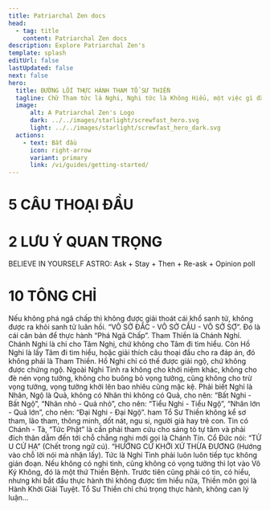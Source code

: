 ```yaml
---
title: Patriarchal Zen docs
head:
  - tag: title
    content: Patriarchal Zen docs
description: Explore Patriarchal Zen's
template: splash
editUrl: false
lastUpdated: false
next: false
hero:
  title: ĐƯỜNG LỐI THỰC HÀNH THAM TỔ SƯ THIỀN
  tagline: Chữ Tham tức là Nghi, Nghi tức là Không Hiểu, một việc gì đã hiểu rồi thì hết nghi, hết Nghi tức là không có Tham, cho nên Tham Thiền rất chú trọng cái Nghi, gọi là Nghi Tình.
  image:
      alt: A Patriarchal Zen's Logo
      dark: ../../images/starlight/screwfast_hero.svg
      light: ../../images/starlight/screwfast_hero_dark.svg
  actions:
    - text: Bắt đầu
      icon: right-arrow
      variant: primary
      link: /vi/guides/getting-started/
---
```


<h1>5 CÂU THOẠI ĐẦU</h1>

<CardGrid stagger>

  <Card title="KHI CHƯA CÓ TRỜI ĐẤT, TA LÀ CÁI GÌ?" icon="sun">

  </Card>

  <Card title="MUÔN PHÁP VỀ MỘT, MỘT VỀ CHỖ NÀO?" icon="jira">

  </Card>

  <Card title="TRƯỚC KHI CHA MẸ CHƯA SANH, MẶT MŨI BỔN LAI CỦA TA RA SAO?" icon="moon">

  </Card>

  <Card title="SANH TỪ ĐÂU ĐẾN, CHẾT ĐI VỀ ĐÂU?" icon="pkl">

  </Card>

  <Card title="CHẲNG PHẢI TÂM, CHẲNG PHẢI PHẬT, CHẲNG PHẢI VẬT, LÀ CÁI GÌ?" icon="starlight">

  </Card>

</CardGrid>

<h1>2 LƯU Ý QUAN TRỌNG</h1>

<CardGrid stagger>

  <Card title="TIN TỰ TÂM" icon="heart">
     BELIEVE IN YOURSELF
  </Card>

  <Card title="KHỞI NGHI TÌNH" icon="astro">
    ASTRO: Ask + Stay + Then + Re-ask + Opinion poll
  </Card>

</CardGrid>


<h1>10 TÔNG CHỈ</h1>

<CardGrid stagger>

  <Card title="1️⃣ PHÁ NGÃ CHẤP" icon={null}>
    Nếu không phá ngã chấp thì không được giải thoát cái khổ sanh tử, không được ra khỏi sanh tử luân hồi. “VÔ SỞ ĐẮC - VÔ SỞ CẦU - VÔ SỞ SỢ”. Đó là cái căn bản để thực hành “Phá Ngã Chấp”.
  </Card>

  <Card title="2️⃣ PHÂN BIỆT HỒ NGHI VÀ CHÁNH NGHI" icon={null}>
    Tham Thiền là Chánh Nghỉ. Chánh Nghi là chỉ cho Tâm Nghị, chứ không cho Tâm đi tìm hiểu. Còn Hồ Nghi là lấy Tâm đi tìm hiểu, hoặc giải thích câu thoại đầu cho ra đáp án, đó không phải là Tham Thiền. Hồ Nghi chỉ có thế được giải ngộ, chứ không được chứng ngộ.
  </Card>

  <Card title="3️⃣ CHẲNG CHO KHỞI BIỆT NIỆM" icon={null}>
    Ngoài Nghi Tinh ra không cho khởi niệm khác, không cho đè nén vọng tưởng, không cho buông bỏ vọng tưởng, cũng không cho trừ vọng tưởng, vọng tưởng khởi lên bao nhiêu cũng mặc kệ.
  </Card>

  <Card title="4️⃣ NHÂN QUẢ, NGHI NGỘ" icon={null}>
    Phải biết Nghỉ là Nhân, Ngộ là Quả, không có Nhân thì không có Quả, cho nên: “Bất Nghi - Bất Ngộ”, “Nhân nhỏ - Quả nhỏ”, cho nên: “Tiểu Nghi - Tiểu Ngộ”, “Nhân lớn - Quả lớn”, cho nên: “Đại Nghi - Đại Ngộ”.
  </Card>

  <Card title="5️⃣ CHẲNG PHÂN BIỆT TƯ CÁCH" icon={null}>
    ham Tổ Sư Thiền không kể sơ tham, lão tham, thông minh, dốt nát, ngu si, người già hay trẻ con.
  </Card>

  <Card title="6️⃣ THÂM TÍN TỰ TÂM" icon={null}>
    Tin có Chánh - Tà, “Tức Phật” là cần phải tham cứu cho sáng tỏ tự tâm và phải đích thân dẫm đến tới chỗ chẳng nghi mới gọi là Chánh Tín.
  </Card>

  <Card title="7️⃣ PHẢI NGỘ TỰ TÁNH" icon={null}>
    Cổ Đức nói: “TỬ U CỨ HẠ” (Chết trong ngữ cú). “HƯỚNG CỬ KHỞI XỨ THỪA ĐƯƠNG (Hướng vào chỗ lời nói mà nhận lấy).
  </Card>

  <Card title="8️⃣ KHÔNG LỌT VÔ KÝ" icon={null}>
    Tức là Nghi Tình phải luôn luôn tiếp tục không gián đoạn. Nếu không có nghi tình, cũng không có vọng tưởng thì lọt vào Vô Ký Không, đó là một thứ Thiền Bệnh.
  </Card>

  <Card title="9️⃣ HÀNH KHỞI GIẢI TUYỆT" icon={null}>
    Trước tiên cũng phải có tin, có hiểu, nhưng khi bắt đầu thực hành thì không được tìm hiểu nữa, Thiền môn gọi là Hành Khởi Giải Tuyệt.
  </Card>

  <Card title="🔟 CHÚ TRỌNG THỰC HÀNH" icon={null}>
    Tổ Sư Thiền chỉ chú trọng thực hành, không can lý luận...
  </Card>
</CardGrid>
